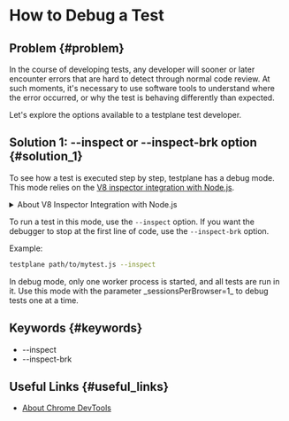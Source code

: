 
# How to Debug a Test

## Problem {#problem}

In the course of developing tests, any developer will sooner or later encounter errors that are hard to detect through normal code review. At such moments, it's necessary to use software tools to understand where the error occurred, or why the test is behaving differently than expected.

Let's explore the options available to a testplane test developer.

## Solution 1: --inspect or --inspect-brk option {#solution_1}

To see how a test is executed step by step, testplane has a debug mode. This mode relies on the [V8 inspector integration with Node.js](https://nodejs.org/dist/latest-v16.x/docs/api/debugger.html#advanced-usage).

<details>

<summary>
About V8 Inspector Integration with Node.js

</summary>

The integration with the _V8_ inspector allows connecting _Chrome DevTools_ to a _Node.js_ instance for debugging and profiling. This uses the _Chrome DevTools_ protocol.

The _V8_ inspector can be enabled by passing the `--inspect` option when starting a _Node.js_ application. You can also specify a custom port with this option; for example, `--inspect=9222` will accept `DevTools` connections on port `9222`.

To stop the code execution at the first line of the application, use the `--inspect-brk` option instead of `--inspect`.

```bash
$ node --inspect index.js
Debugger listening on ws://127.0.0.1:9229/dc9010dd-f8b8-4ac5-a510-c1a114ec7d29
For help, see: https://nodejs.org/en/docs/inspector
```

_In the example above, the `UUID dc9010dd-f8b8-4ac5-a510-c1a114ec7d29` at the end of the URL is generated "on the fly," and varies in different debugging sessions._

If the Chrome browser is older than `66.0.3345.0`, use `inspector.html` instead of `js_app.html` in the above URL.

_Chrome DevTools_ does not yet support debugging for [worker threads](https://nodejs.org/dist/latest-v16.x/docs/api/worker_threads.html). To debug them, you can use [ndb](https://github.com/GoogleChromeLabs/ndb/).

</details>

To run a test in this mode, use the `--inspect` option. If you want the debugger to stop at the first line of code, use the `--inspect-brk` option.

Example:

```bash
testplane path/to/mytest.js --inspect
```

<Admonition type="info">
    In debug mode, only one worker process is started, and all tests are run in it. Use this mode
    with the parameter _sessionsPerBrowser=1_ to debug tests one at a time.
</Admonition>

## Keywords {#keywords}

-   --inspect
-   --inspect-brk

## Useful Links {#useful_links}

-   [About Chrome DevTools](https://developer.chrome.com/docs/devtools/)
